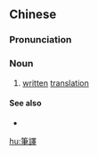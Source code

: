 {{also|笔译}}
==Chinese==
{{zh-forms|s=笔译}}

===Pronunciation===
{{zh-pron
|m=bǐyì
|c=bat1 jik6
|cat=n
}}

===Noun===
{{zh-noun}}

# [[written]] [[translation]]

====See also====
* {{zh-l|口譯}}

[[hu:筆譯]]